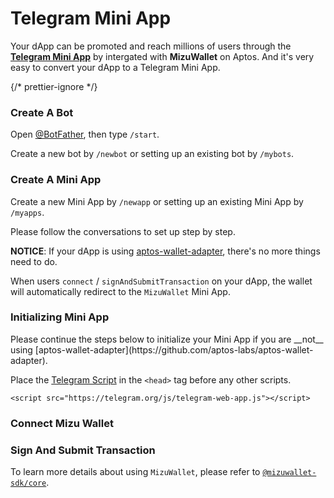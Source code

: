 
# Telegram Mini App

Your dApp can be promoted and reach millions of users through the [**Telegram Mini App**](https://core.telegram.org/bots/webapps) by intergated with **MizuWallet** on Aptos.
And it's very easy to convert your dApp to a Telegram Mini App.

{/* prettier-ignore */}
<Steps>
### Create A Bot

Open [@BotFather](https://t.me/BotFather), then type `/start`.

Create a new bot by `/newbot` or setting up an existing bot by `/mybots`.

### Create A Mini App

Create a new Mini App by `/newapp` or setting up an existing Mini App by `/myapps`.

<Callout>Please follow the conversations to set up step by step.</Callout>

**NOTICE**:
If your dApp is using [aptos-wallet-adapter](https://github.com/aptos-labs/aptos-wallet-adapter), there's no more things need to do.

When users `connect` / `signAndSubmitTransaction` on your dApp, the wallet will automatically redirect to the `MizuWallet` Mini App.

### Initializing Mini App

<Callout>
  Please continue the steps below to initialize your Mini App if you are __not__
  using
  [aptos-wallet-adapter](https://github.com/aptos-labs/aptos-wallet-adapter).
</Callout>

Place the [Telegram Script](https://core.telegram.org/bots/webapps#initializing-mini-apps) in the `<head>` tag before any other scripts.

```
<script src="https://telegram.org/js/telegram-web-app.js"></script>

```

### Connect Mizu Wallet

### Sign And Submit Transaction

To learn more details about using `MizuWallet`, please refer to [`@mizuwallet-sdk/core`](/docs/mizu-wallet).

</Steps>
